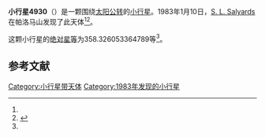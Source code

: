 {{Infobox planet
| bgcolour = #FFFFC0
| name = 4930 Rephiltim
| symbol = 
| image = 
| caption = 
| discovery = yes
| discovery_ref = 
| discoverer = [[S._L._Salyards|S. L. Salyards]]
| discovery_site = [[帕洛马山|帕洛马山]] 
| discovered = 1983年1月10日
| designations = yes
| mp_name = 
| named_after = 
| alt_names = 1983 AO2/ 1950 CD / 1965 WU / 1990 HE1
| mp_category = [[主带小行星|主带小行星]]
| orbit_ref = <ref name="a">[http://ssd.jpl.nasa.gov/sbdb.cgi?sstr=4930 4930 Rephiltim] {{Wayback|url=http://ssd.jpl.nasa.gov/sbdb.cgi?sstr=4930 |date=20201124011204 }}，小行星數據庫瀏覽器（JPL Small-Body Database Browser）－[[美国国家航空航天局|美国国家航空航天局]]喷气推进实验室</ref>
| epoch = 2456400.5 (2013年4月18日更新)
| aphelion = {{convert|3.272795567191099|AU|km|3|abbr=on|lk=out}}
| perihelion = {{convert|2.975558259992515|AU|km|3|abbr=on}}
| semimajor = {{convert|3.124176913591807|AU|km|3|abbr=on}}
| eccentricity = 0.047570499
| period = 2016.981223 [[日|日]]<br />5.52[[儒略年|儒略年]]
| avg_speed = 
| inclination = 15.52664167864701
| asc_node = 122.3020371765516
| mean_anomaly = 
| arg_peri = 358.326053364789
| satellites = 
| physical_characteristics = yes
| dimensions = 
| mass = 
| density = 
| surface_grav = 
| escape_velocity = 
| sidereal_day = 
| axial_tilt = 
| pole_ecliptic_lat = 
| pole_ecliptic_lon = 
| albedo = 
| temperatures= 
| temp_name1 = 
| mean_temp_1 = 
| max_temp_1 = 
| temp_name2 = 
| max_temp_2 = 
| spectral_type = 
| abs_magnitude = 358.326053364789
}}

'''小行星4930'''（{{lang-en|4930 Rephiltim}}）是一颗围绕[[太阳|太阳]][[公转|公转]]的[[小行星|小行星]]。1983年1月10日，[[S._L._Salyards|S. L. Salyards]]在帕洛马山发现了此天体<ref name="a" /><ref>{{cite news|title=小行星列表|url=http://cfa-www.harvard.edu/iau/lists/NumberedMPs.txt|accessdate=2013-07-08|newspaper=哈佛大学|archive-date=2008-05-17|archive-url=https://web.archive.org/web/20080517010638/http://cfa-www.harvard.edu/iau/lists/NumberedMPs.txt|dead-url=no}}</ref>。

这颗小行星的[[绝对星等|绝对星等]]为358.326053364789等<ref name="a" />。

==参考文献==
{{reflist}}
{{Minor Planet Number|[[小行星4929|小行星4929]]|[[小行星4931|小行星4931]]}}

{{小天体}}

[[Category:小行星带天体|Category:小行星带天体]]
[[Category:1983年发现的小行星|Category:1983年发现的小行星]]

{{asteroid-stub}}